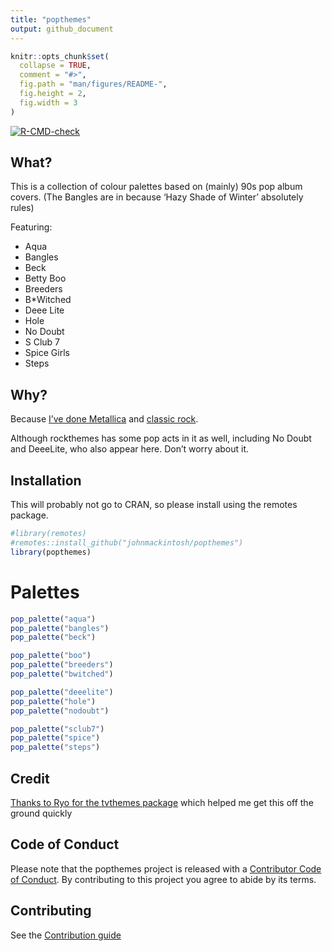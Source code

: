 ```yaml
---
title: "popthemes"
output: github_document
---
```


```r
knitr::opts_chunk$set(
  collapse = TRUE,
  comment = "#>",
  fig.path = "man/figures/README-",
  fig.height = 2,
  fig.width = 3
)
```


<!-- badges: start -->
[![R-CMD-check](https://github.com/johnmackintosh/popthemes/actions/workflows/R-CMD-check.yaml/badge.svg)](https://github.com/johnmackintosh/popthemes/actions/workflows/R-CMD-check.yaml)

<!-- badges: end -->

## What?

This is a collection of colour palettes based on (mainly) 90s pop album covers.
(The Bangles are in because 'Hazy Shade of Winter' absolutely rules)


Featuring: 

- Aqua 
- Bangles
- Beck
- Betty Boo
- Breeders
- B*Witched
- Deee Lite
- Hole
- No Doubt
- S Club 7
- Spice Girls
- Steps

## Why?

Because [I've done Metallica](https://github.com/johnmackintosh/metallicaRt) and [classic rock](https://github.com/johnmackintosh/rockthemes).

Although rockthemes has some pop acts in it as well, including No Doubt and DeeeLite, who also appear here. Don't worry about it.


## Installation

This will probably not go to CRAN, so please install using the remotes package.

```r
#library(remotes)
#remotes::install_github("johnmackintosh/popthemes")
library(popthemes)
```

# Palettes 

```r
pop_palette("aqua")
pop_palette("bangles")
pop_palette("beck")
```



```r
pop_palette("boo")
pop_palette("breeders")
pop_palette("bwitched")
```



```r
pop_palette("deeelite")
pop_palette("hole")
pop_palette("nodoubt")
```



```r
pop_palette("sclub7")
pop_palette("spice")
pop_palette("steps")
```



## Credit

[Thanks to Ryo for the tvthemes package](https://github.com/Ryo-N7/tvthemes) which helped me get this off the ground quickly


## Code of Conduct

Please note that the popthemes project is released with a
[Contributor Code of Conduct](CODE_OF_CONDUCT.md). By contributing to this
project you agree to abide by its terms. 



## Contributing

See the [Contribution guide](.github/CONTRIBUTING.md)
